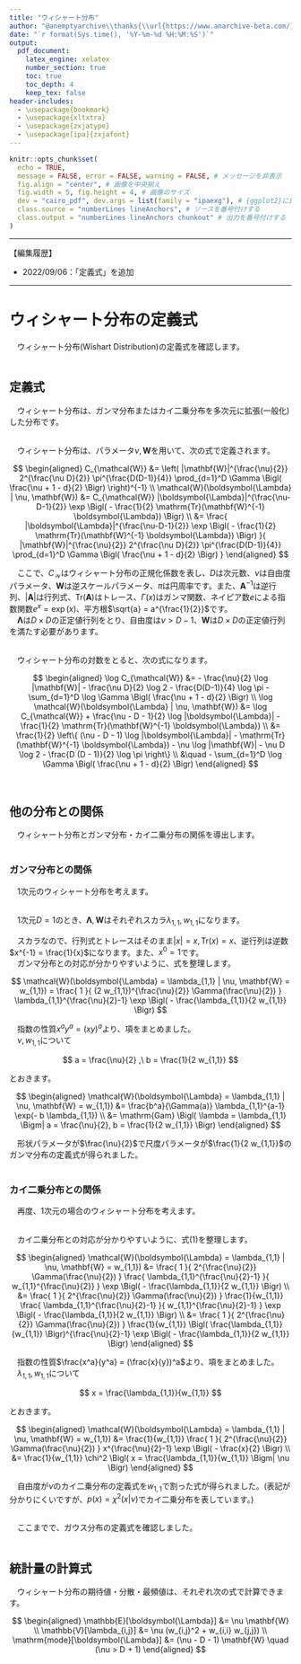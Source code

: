 ```yaml
---
title: "ウィシャート分布"
author: "@anemptyarchive\\thanks{\\url{https://www.anarchive-beta.com/}}"
date: "`r format(Sys.time(), '%Y-%m-%d %H:%M:%S')`"
output:
  pdf_document:
    latex_engine: xelatex
    number_section: true
    toc: true
    toc_depth: 4
    keep_tex: false
header-includes:
  - \usepackage{bookmark}
  - \usepackage{xltxtra}
  - \usepackage{zxjatype}
  - \usepackage[ipa]{zxjafont}
---
```


```r
knitr::opts_chunk$set(
  echo = TRUE, 
  message = FALSE, error = FALSE, warning = FALSE, # メッセージを非表示
  fig.align = "center", # 画像を中央揃え
  fig.width = 5, fig.height = 4, # 画像のサイズ
  dev = "cairo_pdf", dev.args = list(family = "ipaexg"), # {ggplot2}に日本語を組み込む場合の対処
  class.source = "numberLines lineAnchors", # ソースを番号付けする
  class.output = "numberLines lineAnchors chunkout" # 出力を番号付けする
)
```

----

【編集履歴】

- 2022/09/06：「定義式」を追加

----

\newpage


# ウィシャート分布の定義式

　ウィシャート分布(Wishart Distribution)の定義式を確認します。\
\


## 定義式

　ウィシャート分布は、ガンマ分布またはカイ二乗分布を多次元に拡張(一般化)した分布です。\
\

　ウィシャート分布は、パラメータ$\nu, \mathbf{W}$を用いて、次の式で定義されます。

$$
\begin{aligned}
C_{\mathcal{W}}
   &= \left(
          |\mathbf{W}|^{\frac{\nu}{2}}
          2^{\frac{\nu D}{2}}
          \pi^{\frac{D(D-1)}{4}}
          \prod_{d=1}^D
              \Gamma \Bigl(
                  \frac{\nu + 1 - d}{2}
              \Bigr)
      \right)^{-1}
\\
\mathcal{W}(\boldsymbol{\Lambda} | \nu, \mathbf{W})
   &= C_{\mathcal{W}}
      |\boldsymbol{\Lambda}|^{\frac{\nu-D-1}{2}}
      \exp \Bigl(
          - \frac{1}{2}
            \mathrm{Tr}(\mathbf{W}^{-1} \boldsymbol{\Lambda})
      \Bigr)
\\
   &= \frac{
          |\boldsymbol{\Lambda}|^{\frac{\nu-D-1}{2}}
          \exp \Bigl(
              - \frac{1}{2}
                \mathrm{Tr}(\mathbf{W}^{-1} \boldsymbol{\Lambda})
          \Bigr)
      }{
          |\mathbf{W}|^{\frac{\nu}{2}}
          2^{\frac{\nu D}{2}}
          \pi^{\frac{D(D-1)}{4}}
          \prod_{d=1}^D
              \Gamma \Bigl(
                  \frac{\nu + 1 - d}{2}
              \Bigr)
      }
\end{aligned}
$$

　ここで、$C_{\mathcal{W}}$はウィシャート分布の正規化係数を表し、$D$は次元数、$\nu$は自由度パラメータ、$\mathbf{W}$は逆スケールパラメータ、$\pi$は円周率です。また、$\mathbf{A}^{-1}$は逆行列、$|\mathbf{A}|$は行列式、$\mathrm{Tr}(\mathbf{A})$はトレース、$\Gamma(x)$はガンマ関数、ネイピア数$e$による指数関数$e^x = \exp(x)$、平方根$\sqrt{a} = a^{\frac{1}{2}}$です。\
　$\boldsymbol{\Lambda}$は$D \times D$の正定値行列をとり、自由度は$\nu > D - 1$、$\mathbf{W}$は$D \times D$の正定値行列を満たす必要があります。\
\

　ウィシャート分布の対数をとると、次の式になります。

$$
\begin{aligned}
\log C_{\mathcal{W}}
   &= - \frac{\nu}{2} \log |\mathbf{W}|
      - \frac{\nu D}{2} \log 2
      - \frac{D(D-1)}{4} \log \pi
      - \sum_{d=1}^D
          \log \Gamma \Bigl(
              \frac{\nu + 1 - d}{2}
          \Bigr)
\\
\log \mathcal{W}(\boldsymbol{\Lambda} | \nu, \mathbf{W})
   &= \log C_{\mathcal{W}}
      + \frac{\nu - D - 1}{2} \log |\boldsymbol{\Lambda}|
      - \frac{1}{2}
        \mathrm{Tr}(\mathbf{W}^{-1} \boldsymbol{\Lambda})
\\
   &= \frac{1}{2} \left\{
          (\nu - D - 1) \log |\boldsymbol{\Lambda}|
          - \mathrm{Tr}(\mathbf{W}^{-1} \boldsymbol{\Lambda})
          - \nu \log |\mathbf{W}|
          - \nu D \log 2
          - \frac{D (D - 1)}{2} \log \pi
      \right\} \\
   &\quad
      - \sum_{d=1}^D
          \log \Gamma \Bigl(
              \frac{\nu + 1 - d}{2}
          \Bigr)
\end{aligned}
$$

\ 


## 他の分布との関係

　ウィシャート分布とガンマ分布・カイ二乗分布の関係を導出します。\
\


### ガンマ分布との関係

　1次元のウィシャート分布を考えます。\
\

　1次元$D = 1$のとき、$\boldsymbol{\Lambda}, \mathbf{W}$はそれぞれスカラ$\lambda_{1,1}, w_{1,1}$になります。


\begin{align*}
\mathcal{W}(\boldsymbol{\Lambda} = \lambda_{1,1} | \nu, \mathbf{W} = w_{1,1})
   &= \frac{
          |\lambda_{1,1}|^{\frac{\nu-1-1}{2}}
          \exp \left(
              - \frac{1}{2}
                \mathrm{Tr}(w_{1,1}^{-1} \lambda_{1,1})
          \right)
      }{
          |w_{1,1}|^{\frac{\nu}{2}}
          2^{\frac{\nu 1}{2}}
          \pi^{\frac{1(1-1)}{4}}
          \prod_{d=1}^1
              \Gamma \Bigl(
                  \frac{\nu + 1 - d}{2}
              \Bigr)
      }
\\
   &= \frac{
          \lambda_{1,1}^{\frac{\nu-2}{2}}
          \exp(
              - \frac{\lambda_{1,1}}{2 w_{1,1}}
          )
      }{
          w_{1,1}^{\frac{\nu}{2}}
          2^{\frac{\nu}{2}}
          \Gamma(\frac{\nu}{2})
      }
\tag{1}
\end{align*}


　スカラなので、行列式とトレースはそのまま$|x| = x, \mathrm{Tr}(x) = x$、逆行列は逆数$x^{-1} = \frac{1}{x}$になります。また、$x^0 = 1$です。\
　ガンマ分布との対応が分かりやすいように、式を整理します。

$$
\mathcal{W}(\boldsymbol{\Lambda} = \lambda_{1,1} | \nu, \mathbf{W} = w_{1,1})
    = \frac{
          1
      }{
          (2 w_{1,1})^{\frac{\nu}{2}}
          \Gamma(\frac{\nu}{2})
      }
      \lambda_{1,1}^{\frac{\nu}{2}-1}
      \exp \Bigl(
          - \frac{\lambda_{1,1}}{2 w_{1,1}}
      \Bigr)
$$

　指数の性質$x^a y^a = (x y)^a$より、項をまとめました。\
　$\nu, w_{1,1}$について

$$
a = \frac{\nu}{2}
,\ 
b = \frac{1}{2 w_{1,1}}
$$

とおきます。

$$
\begin{aligned}
\mathcal{W}(\boldsymbol{\Lambda} = \lambda_{1,1} | \nu, \mathbf{W} = w_{1,1})
   &= \frac{b^a}{\Gamma(a)}
      \lambda_{1,1}^{a-1}
      \exp(- b \lambda_{1,1})
\\
   &= \mathrm{Gam} \Bigl(
          \lambda = \lambda_{1,1}
      \Bigm|
          a = \frac{\nu}{2}, b = \frac{1}{2 w_{1,1}}
      \Bigr)
\end{aligned}
$$

　形状パラメータが$\frac{\nu}{2}$で尺度パラメータが$\frac{1}{2 w_{1,1}}$のガンマ分布の定義式が得られました。\
\



### カイ二乗分布との関係

　再度、1次元の場合のウィシャート分布を考えます。\
\

　カイ二乗分布との対応が分かりやすいように、式(1)を整理します。

$$
\begin{aligned}
\mathcal{W}(\boldsymbol{\Lambda} = \lambda_{1,1} | \nu, \mathbf{W} = w_{1,1})
   &= \frac{
          1
      }{
          2^{\frac{\nu}{2}}
          \Gamma(\frac{\nu}{2})
      }
      \frac{
          \lambda_{1,1}^{\frac{\nu}{2}-1}
      }{
          w_{1,1}^{\frac{\nu}{2}}
      }
      \exp \Bigl(
          - \frac{\lambda_{1,1}}{2 w_{1,1}}
      \Bigr)
\\
   &= \frac{
          1
      }{
          2^{\frac{\nu}{2}}
          \Gamma(\frac{\nu}{2})
      }
      \frac{1}{w_{1,1}}
      \frac{
          \lambda_{1,1}^{\frac{\nu}{2}-1}
      }{
          w_{1,1}^{\frac{\nu}{2}-1}
      }
      \exp \Bigl(
          - \frac{\lambda_{1,1}}{2 w_{1,1}}
      \Bigr)
\\
   &= \frac{
          1
      }{
          2^{\frac{\nu}{2}}
          \Gamma(\frac{\nu}{2})
      }
      \frac{1}{w_{1,1}}
      \Bigl(
          \frac{\lambda_{1,1}}{w_{1,1}}
      \Bigr)^{\frac{\nu}{2}-1}
      \exp \Bigl(
          - \frac{\lambda_{1,1}}{2 w_{1,1}}
      \Bigr)
\end{aligned}
$$

　指数の性質$\frac{x^a}{y^a} = (\frac{x}{y})^a$より、項をまとめました。\
　$\lambda_{1,1}, w_{1,1}$について

$$
x = \frac{\lambda_{1,1}}{w_{1,1}}
$$

とおきます。

$$
\begin{aligned}
\mathcal{W}(\boldsymbol{\Lambda} = \lambda_{1,1} | \nu, \mathbf{W} = w_{1,1})
   &= \frac{1}{w_{1,1}}
      \frac{
          1
      }{
          2^{\frac{\nu}{2}}
          \Gamma(\frac{\nu}{2})
      }
      x^{\frac{\nu}{2}-1}
      \exp \Bigl(
          - \frac{x}{2}
      \Bigr)
\\
   &= \frac{1}{w_{1,1}}
      \chi^2 \Bigl(
          x = \frac{\lambda_{1,1}}{w_{1,1}}
      \Bigm|
          \nu
      \Bigr)
\end{aligned}
$$

　自由度が$\nu$のカイ二乗分布の定義式を$w_{1,1}$で割った式が得られました。(表記が分かりにくいですが、$p(x) = \chi^2(x | \nu)$でカイ二乗分布を表しています。)\
\

　ここまでで、ガウス分布の定義式を確認しました。\
\


## 統計量の計算式

　ウィシャート分布の期待値・分散・最頻値は、それぞれ次の式で計算できます。

$$
\begin{aligned}
\mathbb{E}[\boldsymbol{\Lambda}]
   &= \nu \mathbf{W}
\\
\mathbb{V}[\lambda_{i,j}]
   &= \nu (w_{i,j}^2 + w_{i,i} w_{j,j})
\\
\mathrm{mode}[\boldsymbol{\Lambda}]
   &= (\nu - D - 1) \mathbf{W}
    \quad
      (\nu > D + 1)
\end{aligned}
$$

\ 


